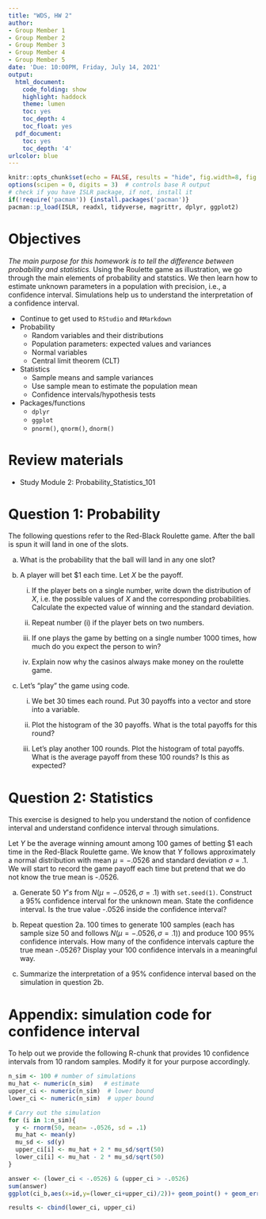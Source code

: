 ```yaml
---
title: "WDS, HW 2"
author:
- Group Member 1
- Group Member 2
- Group Member 3
- Group Member 4
- Group Member 5
date: 'Due: 10:00PM, Friday, July 14, 2021'
output:
  html_document:
    code_folding: show
    highlight: haddock
    theme: lumen
    toc: yes
    toc_depth: 4
    toc_float: yes
  pdf_document:
    toc: yes
    toc_depth: '4'
urlcolor: blue
---
```



```r
knitr::opts_chunk$set(echo = FALSE, results = "hide", fig.width=8, fig.height=4)
options(scipen = 0, digits = 3)  # controls base R output
# check if you have ISLR package, if not, install it
if(!require('pacman')) {install.packages('pacman')}
pacman::p_load(ISLR, readxl, tidyverse, magrittr, dplyr, ggplot2)
```


\pagebreak


# Objectives 

*The main purpose for this homework is to tell the difference between probability and statistics.* Using the Roulette game as illustration, we go through the main elements of probability and statstics. We then learn how to estimate unknown parameters in a population with precision, i.e., a confidence interval. Simulations help us to understand the interpretation of a confidence interval. 

- Continue to get used to `RStudio` and `RMarkdown`
- Probability
  - Random variables and their distributions
  - Population parameters: expected values and variances
  - Normal variables
  - Central limit theorem (CLT)

- Statistics
  - Sample means and sample variances
  - Use sample mean to estimate the population mean
  - Confidence intervals/hypothesis tests
  
- Packages/functions
    - `dplyr`
    - `ggplot`
    - `pnorm()`, `qnorm()`, `dnorm()`


# Review materials


- Study Module 2: Probability_Statistics_101


# Question 1: Probability

The following questions refer to the Red-Black Roulette game. After the ball is spun it will land in one of the slots.

a.	What is the probability that the ball will land in any one slot?


b.	A player will bet \$1 each time. Let $X$ be the payoff.

    (i)	If the player bets on a single number, write down the distribution of $X$, i.e. the possible values of $X$ and the corresponding probabilities. Calculate the expected value of winning and the standard deviation.
    
    (ii)	Repeat number (i) if the player bets on two numbers.
    
    (iii)	If one plays the game by betting on a single number 1000 times, how much do you expect the person to win?
    
    (iv)	Explain now why the casinos always make money on the roulette game.

c. Let's "play" the game using code. 

    (i) We bet 30 times each round. Put 30 payoffs into a vector and store into a variable.

    (ii) Plot the histogram of the 30 payoffs. What is the total payoffs for this round?

    (iii) Let's play another 100 rounds. Plot the histogram of total payoffs. What is the average payoff from these 100 rounds? Is this as expected? 


# Question 2: Statistics 
    
This exercise is designed to help you understand the notion of confidence interval and understand confidence interval through simulations.

Let $Y$ be the average winning amount among 100 games of betting \$1 each time in the  Red-Black Roulette game. We know that $Y$ follows approximately a normal distribution with mean $\mu = -.0526$ and standard deviation $\sigma = .1$. We will start to record the game payoff each time but pretend that we do not know the true mean is -.0526. 

a. Generate 50 $Y's$ from $N(\mu = -.0526, \sigma =.1)$ with `set.seed(1)`. Construct a $95\%$ confidence interval for the unknown mean. State the confidence interval. Is the true value -.0526 inside the confidence interval?


b. Repeat question 2a. 100 times to generate 100 samples (each has sample size 50 and follows $N(\mu = -.0526, \sigma =.1)$) and produce 100 95\% confidence intervals. How many of the confidence intervals capture the true mean -.0526? Display your 100 confidence intervals in a meaningful way. 

c. Summarize the interpretation of a 95\% confidence interval based on the simulation in question 2b.  


# Appendix: simulation code for confidence interval

To help out we provide the following R-chunk that provides 10 confidence intervals from 10 random samples. Modify it for your purpose accordingly.

```r
n_sim <- 100 # number of simulations
mu_hat <- numeric(n_sim)   # estimate
upper_ci <- numeric(n_sim)  # lower bound
lower_ci <- numeric(n_sim)  # upper bound

# Carry out the simulation
for (i in 1:n_sim){
  y <- rnorm(50, mean= -.0526, sd = .1)
  mu_hat <- mean(y)
  mu_sd <- sd(y)
  upper_ci[i] <- mu_hat + 2 * mu_sd/sqrt(50)
  lower_ci[i] <- mu_hat - 2 * mu_sd/sqrt(50)
}

answer <- (lower_ci < -.0526) & (upper_ci > -.0526)
sum(answer)
ggplot(ci_b,aes(x=id,y=(lower_ci+upper_ci)/2))+ geom_point() + geom_errorbar(aes(ymax=upper_ci, ymin=))

results <- cbind(lower_ci, upper_ci)
```




